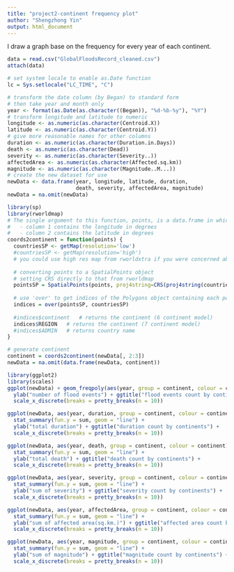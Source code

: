 ```yaml
---
title: "project2-continent frequency plot"
author: "Shengzhong Yin"
output: html_document
---
```


I draw a graph base on the frequency for every year of each continent.
```r
data = read.csv("GlobalFloodsRecord_cleaned.csv")
attach(data)

# set system locale to enable as.Date function
lc = Sys.setlocale("LC_TIME", "C")

# transform the date column (by Began) to standard form 
# then take year and month only
year <- format(as.Date(as.character((Began)), "%d-%b-%y"), "%Y")
# transform longitude and latitude to numeric
longitude <- as.numeric(as.character(Centroid.X))
latitude <- as.numeric(as.character(Centroid.Y))
# give more reasonable names for other columns
duration <- as.numeric(as.character(Duration.in.Days))
death <- as.numeric(as.character(Dead))
severity <- as.numeric(as.character(Severity..))
affectedArea <- as.numeric(as.character(Affected.sq.km))
magnitude <- as.numeric(as.character(Magnitude..M...))
# create the new dataset for use
newData <- data.frame(year, longitude, latitude, duration, 
                      death, severity, affectedArea, magnitude) 
newData = na.omit(newData)

library(sp)
library(rworldmap)
# The single argument to this function, points, is a data.frame in which:
#   - column 1 contains the longitude in degrees
#   - column 2 contains the latitude in degrees
coords2continent = function(points) {  
  countriesSP <- getMap(resolution='low')
  #countriesSP <- getMap(resolution='high') 
  # you could use high res map from rworldxtra if you were concerned about detail
  
  # converting points to a SpatialPoints object
  # setting CRS directly to that from rworldmap
  pointsSP = SpatialPoints(points, proj4string=CRS(proj4string(countriesSP)))  
  
  # use 'over' to get indices of the Polygons object containing each point 
  indices = over(pointsSP, countriesSP)
  
  #indices$continent   # returns the continent (6 continent model)
  indices$REGION   # returns the continent (7 continent model)
  #indices$ADMIN   # returns country name
}

# generate continent
continent = coords2continent(newData[, 2:3])
newData = na.omit(data.frame(newData, continent))

library(ggplot2)
library(scales)
ggplot(newData) + geom_freqpoly(aes(year, group = continent, colour = continent), stat = "count") + 
  ylab("number of flood events") + ggtitle("flood events count by continents") + 
  scale_x_discrete(breaks = pretty_breaks(n = 10))

ggplot(newData, aes(year, duration, group = continent, colour = continent)) +
  stat_summary(fun.y = sum, geom = "line") +
  ylab("total duration") + ggtitle("duration count by continents") + 
  scale_x_discrete(breaks = pretty_breaks(n = 10))

ggplot(newData, aes(year, death, group = continent, colour = continent)) +
  stat_summary(fun.y = sum, geom = "line") +
  ylab("total death") + ggtitle("death count by continents") + 
  scale_x_discrete(breaks = pretty_breaks(n = 10))

ggplot(newData, aes(year, severity, group = continent, colour = continent)) +
  stat_summary(fun.y = sum, geom = "line") +
  ylab("sum of severity") + ggtitle("severity count by continents") + 
  scale_x_discrete(breaks = pretty_breaks(n = 10))

ggplot(newData, aes(year, affectedArea, group = continent, colour = continent)) +
  stat_summary(fun.y = sum, geom = "line") +
  ylab("sum of affected area(sq.km.)") + ggtitle("affected area count by continents") + 
  scale_x_discrete(breaks = pretty_breaks(n = 10))

ggplot(newData, aes(year, magnitude, group = continent, colour = continent)) +
  stat_summary(fun.y = sum, geom = "line") +
  ylab("sum of magnitude") + ggtitle("magnitude count by continents") + 
  scale_x_discrete(breaks = pretty_breaks(n = 10))
```

